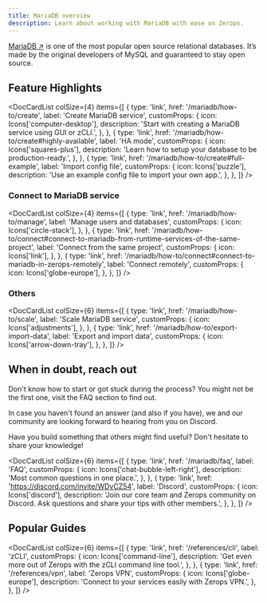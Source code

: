 ```yaml
---
title: MariaDB overview
description: Learn about working with MariaDB with ease on Zerops.
---
```



[MariaDB ↗](https://mariadb.org/) is one of the most popular open source relational databases. It’s made by the original developers of MySQL and guaranteed to stay open source.

## Feature Highlights

<DocCardList
  colSize={4}
  items={[
    {
      type: 'link',
      href: '/mariadb/how-to/create',
      label: 'Create MariaDB service',
      customProps: {
        icon: Icons['computer-desktop'],
        description: 'Start with creating a MariaDB service using GUI or zCLI.',
      },
    },
    {
      type: 'link',
      href: '/mariadb/how-to/create#highly-available',
      label: 'HA mode',
      customProps: {
        icon: Icons['squares-plus'],
        description: 'Learn how to setup your database to be production-ready.',
      },
    },
    {
      type: 'link',
      href: '/mariadb/how-to/create#full-example',
      label: 'Import config file',
      customProps: {
        icon: Icons['puzzle'],
        description: 'Use an example config file to import your own app.',
      },
    },
  ]}
/>

### Connect to MariaDB service

<DocCardList
  colSize={4}
  items={[
    {
      type: 'link',
      href: '/mariadb/how-to/manage',
      label: 'Manage users and databases',
      customProps: {
        icon: Icons['circle-stack'],
      },
    },
    {
      type: 'link',
      href: '/mariadb/how-to/connect#connect-to-mariadb-from-runtime-services-of-the-same-project',
      label: 'Connect from the same project',
      customProps: {
        icon: Icons['link'],
      },
    },
    {
      type: 'link',
      href: '/mariadb/how-to/connect#connect-to-mariadb-in-zerops-remotely',
      label: 'Connect remotely',
      customProps: {
        icon: Icons['globe-europe'],
      },
    },
  ]}
/>

### Others

<DocCardList
  colSize={6}
  items={[
    {
      type: 'link',
      href: '/mariadb/how-to/scale',
      label: 'Scale MariaDB service',
      customProps: {
        icon: Icons['adjustments'],
      },
    },
    {
      type: 'link',
      href: '/mariadb/how-to/export-import-data',
      label: 'Export and import data',
      customProps: {
        icon: Icons['arrow-down-tray'],
      },
    },
  ]}
/>

## When in doubt, reach out

Don't know how to start or got stuck during the process? You might not be the first one, visit the FAQ section to find out.

In case you haven't found an answer (and also if you have), we and our community are looking forward to hearing from you on Discord.

Have you build something that others might find useful? Don't hesitate to share your knowledge!

<DocCardList
  colSize={6}
  items={[
    {
      type: 'link',
      href: '/mariadb/faq',
      label: 'FAQ',
      customProps: {
        icon: Icons['chat-bubble-left-right'],
        description: 'Most common questions in one place.',
      },
    },
    {
      type: 'link',
      href: 'https://discord.com/invite/WDvCZ54',
      label: 'Discord',
      customProps: {
        icon: Icons['discord'],
        description:
          'Join our core team and Zerops community on Discord. Ask questions and share your tips with other members.',
      },
    },
  ]}
/>

## Popular Guides

<DocCardList
  colSize={6}
  items={[
    {
      type: 'link',
      href: '/references/cli',
      label: 'zCLI',
      customProps: {
        icon: Icons['command-line'],
        description:
          'Get even more out of Zerops with the zCLI command line tool.',
      },
    },
    {
      type: 'link',
      href: '/references/vpn',
      label: 'Zerops VPN',
      customProps: {
        icon: Icons['globe-europe'],
        description: 'Connect to your services easily with Zerops VPN.',
      },
    },
  ]}
/>
